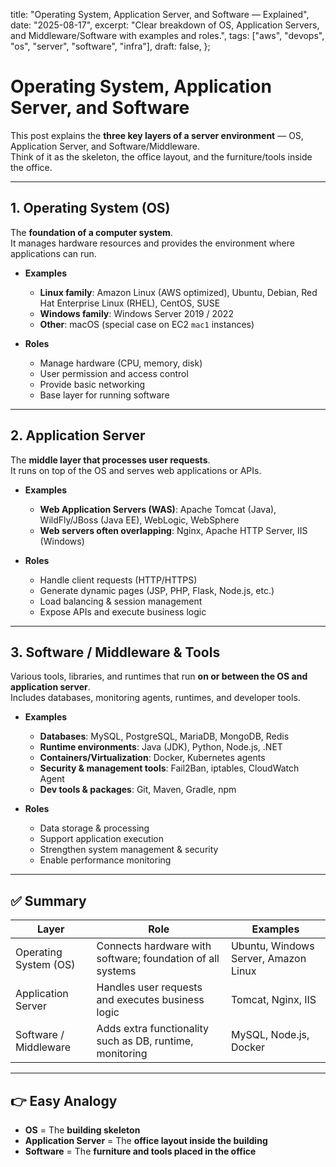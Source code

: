   title: "Operating System, Application Server, and Software — Explained",
  date: "2025-08-17",
  excerpt: "Clear breakdown of OS, Application Servers, and Middleware/Software with examples and roles.",
  tags: ["aws", "devops", "os", "server", "software", "infra"],
  draft: false,
};

# Operating System, Application Server, and Software

This post explains the **three key layers of a server environment** — OS, Application Server, and Software/Middleware.  
Think of it as the skeleton, the office layout, and the furniture/tools inside the office.

---

## 1. Operating System (OS)

The **foundation of a computer system**.  
It manages hardware resources and provides the environment where applications can run.

- **Examples**
  - **Linux family**: Amazon Linux (AWS optimized), Ubuntu, Debian, Red Hat Enterprise Linux (RHEL), CentOS, SUSE  
  - **Windows family**: Windows Server 2019 / 2022  
  - **Other**: macOS (special case on EC2 `mac1` instances)

- **Roles**
  - Manage hardware (CPU, memory, disk)  
  - User permission and access control  
  - Provide basic networking  
  - Base layer for running software  

---

## 2. Application Server

The **middle layer that processes user requests**.  
It runs on top of the OS and serves web applications or APIs.

- **Examples**
  - **Web Application Servers (WAS)**: Apache Tomcat (Java), WildFly/JBoss (Java EE), WebLogic, WebSphere  
  - **Web servers often overlapping**: Nginx, Apache HTTP Server, IIS (Windows)

- **Roles**
  - Handle client requests (HTTP/HTTPS)  
  - Generate dynamic pages (JSP, PHP, Flask, Node.js, etc.)  
  - Load balancing & session management  
  - Expose APIs and execute business logic  

---

## 3. Software / Middleware & Tools

Various tools, libraries, and runtimes that run **on or between the OS and application server**.  
Includes databases, monitoring agents, runtimes, and developer tools.

- **Examples**
  - **Databases**: MySQL, PostgreSQL, MariaDB, MongoDB, Redis  
  - **Runtime environments**: Java (JDK), Python, Node.js, .NET  
  - **Containers/Virtualization**: Docker, Kubernetes agents  
  - **Security & management tools**: Fail2Ban, iptables, CloudWatch Agent  
  - **Dev tools & packages**: Git, Maven, Gradle, npm  

- **Roles**
  - Data storage & processing  
  - Support application execution  
  - Strengthen system management & security  
  - Enable performance monitoring  

---

## ✅ Summary

<table>
  <thead>
    <tr>
      <th>Layer</th>
      <th>Role</th>
      <th>Examples</th>
    </tr>
  </thead>
  <tbody>
    <tr>
      <td>Operating System (OS)</td>
      <td>Connects hardware with software; foundation of all systems</td>
      <td>Ubuntu, Windows Server, Amazon Linux</td>
    </tr>
    <tr>
      <td>Application Server</td>
      <td>Handles user requests and executes business logic</td>
      <td>Tomcat, Nginx, IIS</td>
    </tr>
    <tr>
      <td>Software / Middleware</td>
      <td>Adds extra functionality such as DB, runtime, monitoring</td>
      <td>MySQL, Node.js, Docker</td>
    </tr>
  </tbody>
</table>

---

## 👉 Easy Analogy

- **OS** = The **building skeleton**  
- **Application Server** = The **office layout inside the building**  
- **Software** = The **furniture and tools placed in the office**  